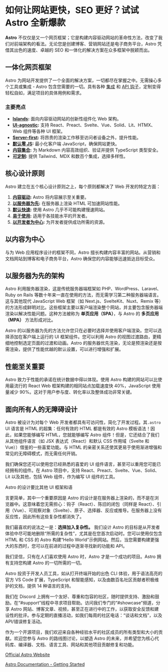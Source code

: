 # 如何让网站更快，SEO 更好？试试 Astro 全新爆款

**Astro** 不仅仅是又一个网页框架；它是构建内容驱动网站的革命性方法，改变了我们对前端架构的看法。无论您是创建博客、营销网站还是电子商务平台，Astro 凭借其出色的速度、卓越的 SEO 和一体化的解决方案在众多框架中脱颖而出。

## 一体化网页框架

Astro 为网站开发提供了一个全面的解决方案，一切都尽在掌握之中。无需操心多个工具或集成 - Astro 包含您需要的一切。具有各种 [集成](https://astro.build/integrations/) 和 [API 钩子](https://docs.astro.build/en/reference/integrations-reference/)，定制变得轻松自如，满足项目的具体用例和需求。

### 主要亮点

- **[Islands](https://docs.astro.build/en/concepts/islands/):** 面向内容驱动网站的创新性组件化 Web 架构。
- **[UI-agnostic](https://docs.astro.build/en/core-concepts/framework-components/):** 支持 React、Preact、Svelte、Vue、Solid、Lit、HTMX、Web 组件等各种 UI 框架。
- **[Server-first](https://docs.astro.build/en/core-concepts/rendering-modes/):** 将昂贵的渲染工作移至访问者设备之外，提升性能。
- **[默认零 JS](https://docs.astro.build/en/core-concepts/astro-components/):** 最小化客户端 JavaScript，确保网站更快。
- **[内容集合](https://docs.astro.build/en/guides/content-collections/):** 为 Markdown 内容高效组织、验证并提供 TypeScript 类型安全。
- **[可定制](https://docs.astro.build/en/guides/integrations-guide/):** 提供 Tailwind、MDX 和数百个集成，选择多样性。

## 核心设计原则

Astro 建立在五个核心设计原则之上，每个原则都解决了 Web 开发的特定方面：

1. **[内容驱动](#content-driven):** Astro 将内容展示至关重要。
2. **[以服务器为先](#server-first):** 在服务器上渲染 HTML 可加速网站性能。
3. **[默认快速](#fast-by-default):** 使用 Astro 几乎不可能构建慢速网站。
4. **[易于使用](#easy-to-use):** 适用于各技能水平的开发者。
5. **[以开发者为中心](#developer-focused):** 为开发者提供成功所需的资源。

## 以内容为中心

与为 Web 应用程序设计的框架不同，Astro 擅长构建内容丰富的网站。从营销和文档网站到博客和电子商务平台，Astro 确保您的内容能够迅速抵达目标受众。

## 以服务器为先的架构

Astro 利用服务器渲染，这是传统服务器端框架如 PHP、WordPress、Laravel、Ruby on Rails 等数十年来一直在使用的方法，而无需学习第二种服务器端语言。这与其他现代 JavaScript Web 框架（如 Next.js、SvelteKit、Nuxt、Remix 等）的方法形成鲜明对比。这些框架主要以客户端渲染整个网站，并主要包含服务器端渲染以解决性能问题。这种方法被称为 **单页应用（SPA）**，与 Astro 的 **多页应用（MPA）** 方法形成对比。

Astro 的以服务器为先的方法允许您只在必要时选择并使用客户端渲染。您可以选择添加在客户端上运行的 UI 框架组件。您可以利用 Astro 的视图过渡路由，更精细地控制选定页面的过渡和动画。Astro 的服务器优先渲染，无论是预渲染还是按需渲染，提供了性能优越的默认设置，可以进行增强和扩展。

## 性能至关重要

Astro 致力于性能的承诺在统计数据中得以体现。使用 Astro 构建的网站可以比使用最流行的 React Web 框架构建的相同站点加载速度快 40%，JavaScript 使用量减少 90%。这对于用户参与度、转化率以及整体成功非常关键。

## 面向所有人的无障碍设计

Astro 被设计为对每个 Web 开发者都具有可访问性，简化了开发过程。其`.astro` UI 语言是 HTML 的超集：任何有效的 HTML 都是有效的 Astro 模板语法！因此，如果您能够编写 HTML，您就能够编写 Astro 组件！但是，它还结合了我们从其他组件语言（如 JSX 表达式（React）和默认 CSS 作用域（Svelte 和 Vue））借鉴的一些喜爱功能。与 HTML 的亲密关系还使其更易于使用渐进增强和常见的无障碍模式，而无需任何开销。

我们确保您还可以使用您已经熟悉的喜爱的 UI 组件语言，甚至可以重用您可能已经拥有的组件。在 Astro 项目中，支持 React、Preact、Svelte、Vue、Solid、Lit 以及其他，包括 Web 组件，作为编写 UI 组件的工具。

Astro 的设计要比其他 UI 框架和语

言更简单，其中一个重要原因是 Astro 的设计是在服务器上渲染的，而不是在浏览器中。这意味着您无需担心：钩子（React）、陈旧的闭包（同样是 React）、引用（Vue）、可观察对象（Svelte）、原子、选择器、反应或推导。在服务器上没有反应性，因此所有这些复杂性都消失了。

我们最喜欢的说法之一是：**选择加入复杂性。** 我们设计 Astro 的目标是从开发者体验中尽可能地删除“所需的复杂性”，尤其是在您首次启动时。您可以使用仅包含 HTML 和 CSS 的 Astro 构建“Hello World”示例网站。然后，当您需要构建更强大的东西时，您可以在前进的过程中逐渐寻找新的功能和 API。

我们坚信，只有在人们喜欢使用 Astro 时，Astro 才是一个成功的项目。Astro 拥有支持您构建 Astro 的一切所需的一切。

Astro 投资于开发人员工具，如从打开终端开始的出色 CLI 体验，用于语法高亮的官方 VS Code 扩展，TypeScript 和智能感知，以及由数百名社区贡献者积极维护的文档，提供 14 种语言的支持。

我们在 Discord 上拥有一个友好、尊重和包容的社区，随时提供支持、激励和鼓励。在“#support”线程中寻求项目帮助。访问我们专门的“#showcase”频道，分享 Astro 网站、博客文章、视频，甚至正在进行中的工作，以获取安全反馈和建设性的批评。参与定期的直播活动，如我们每周的社区电话：“谈话和文档”，以及 API/错误修复活动。

作为一个开源项目，我们欢迎来自各种经验水平的社区成员的所有类型和大小的贡献。欢迎您参与 Astro 的路线图讨论，以塑造 Astro 的未来，并希望您为核心代码库、编译器、文档、语言工具、网站和其他项目贡献修复和功能。

[Official Astro Website](https://astro.build)

[Astro Documentation - Getting Started](https://docs.astro.build/en/getting-started/)
